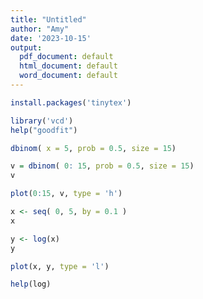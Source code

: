 ```yaml
---
title: "Untitled"
author: "Amy"
date: '2023-10-15'
output:
  pdf_document: default
  html_document: default
  word_document: default
---
```

```r
install.packages('tinytex')
```


```r
library('vcd')
help("goodfit")
```

```r
dbinom( x = 5, prob = 0.5, size = 15)
```

```r
v = dbinom( 0: 15, prob = 0.5, size = 15)
v

plot(0:15, v, type = 'h')
```

```r
x <- seq( 0, 5, by = 0.1 )
x
```

```r
y <- log(x)
y
```

```r
plot(x, y, type = 'l')
```

```r
help(log)
```

